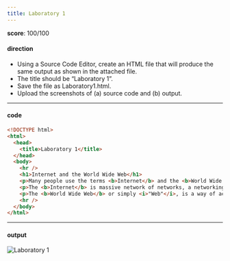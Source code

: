 ```yaml
---
title: Laboratory 1
---
```


**score**: 100/100

#### direction

- Using a Source Code Editor, create an HTML file that will produce the same output as shown in the attached file.
- The title should be “Laboratory 1”.
- Save the file as Laboratory1.html.
- Upload the screenshots of (a) source code and (b) output.

---

#### code

```html title="index.html"
<!DOCTYPE html>
<html>
  <head>
    <title>Laboratory 1</title>
  </head>
  <body>
    <hr />
    <h1>Internet and the World Wide Web</h1>
    <p>Many people use the terms <b>Internet</b> and the <b>World Wide Web</b> interchangeably, but in fact, the two terms are not synonymous. The internet and the Web are two separated but related things.</p>
    <p>The <b>Internet</b> is massive network of networks, a networking infrastracture. It connects millions of computers together globally, forming a network in which any computer can communicate with other computers as long as they are both connected to the internet. Information can travel via the internet via a variety of languages called <i>"Protocols"</i>.</p>
    <p>The <b>World Wide Web</b> or simply <i>"Web"</i>, is a way of accessing information over the medium of the internet. It is an information-sharing model that is built on top of the internet. The Web use the <b>HTTP protocol</b>, only one of the languages spoken over the internet, to transmit data.</p>
    <hr />
  </body>
</html>
```

---

#### output

<Image src="/01/lab1.png" alt="Laboratory 1" width={1704} height={1018} />
